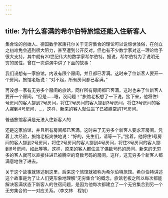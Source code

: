 ```yaml
---
---
---
```

title: 为什么客满的希尔伯特旅馆还能入住新客人
---




集合论的创始人、德国数学家康托尔关于无穷集合的理论可以说惊世骇俗，在创立之初难免会遇到很大阻力，甚至遭到公开反对。但也有不少数学家对这一理论给予很大支持，其中就有20世纪伟大的数学家希尔伯特。据说，希尔伯特为了说明无穷的属性，曾在一次讲演中讲了下面的故事：

我们设想有一家旅馆，内设有限个房间，并且都已客满。这时来了位新客人要开一个房间。旅馆老板说：“对不起，所有房间都已客满。”

再设想一家有无穷多个房间的旅馆，同样所有房间都已客满。这时也来了位新客人要开一个房间。“但是……嗯，没问题！”旅馆老板想了一下说。接下来，他将住1号房间的客人挪到2号房间，将住2号房间的客人挪到3号房间，将住3号房间的客人挪到4号房间，…，这样，新来的客人就住进了已被腾空的1号房间。

普通旅馆客满是无法入住新客人的



还是这家旅馆，并且所有房间都已客满。这时来了无穷多个新客人要求开房间。凭着上次经验，旅馆老板爽快地说：“好的，先生们，请等一下。”接着，他将住1号房间的客人挪到2号房间，将住2号房间的客人挪到4号房间，将住3号房间的客人挪到6号房间，如此等等。这样，原来的客人都住进了偶数号码的房间，新来的无穷多的客人就可以直接住进已被腾空的奇数号码的房间。这样，这无穷多个新客人都满意地住了进去。

关于这个故事就转述到这里，后来这个旅馆就被称为希尔伯特旅馆。希尔伯特讲述这个故事是为了让人们更形象地理解“无穷集合”的概念，旅馆老板之所以每次都能解决客满状态下新客人的住宿问题，是因为他每次都建立了一个无穷集合到另一个无穷集合的一一对应关系。（李文林　程钊）
